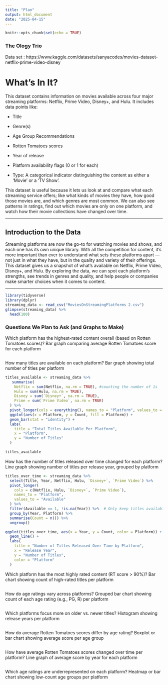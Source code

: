 ```yaml
---
title: "Plan"
output: html_document
date: "2025-04-15"
---
```


```r
knitr::opts_chunk$set(echo = TRUE)
```

### The Ology Trio

Data set : https://www.kaggle.com/datasets/sanyacodes/movies-dataset-netflix-prime-video-disney


# What's In It?

 This dataset contains information on movies available across four major streaming platforms: Netflix, Prime Video, Disney+, and Hulu. It includes data points like: 

- Title 

- Genre(s) 

- Age Group Recommendations

- Rotten Tomatoes scores 

- Year of release 

- Platform availability flags (0 or 1 for each) 

- Type: A categorical indicator distinguishing the content as either a 'Movie' or a 'TV Show'.

This dataset is useful because it lets us look at and compare what each streaming service offers; like what kinds of movies they have, how good those movies are, and which genres are most common. We can also see patterns in ratings, find out which movies are only on one platform, and watch how their movie collections have changed over time. 

---

## Introduction to the Data 

Streaming platforms are now the go-to for watching movies and shows, and each one has its own unique library. With all the competition for content, it’s more important than ever to understand what sets these platforms apart — not just in what they have, but in the quality and variety of their offerings. This dataset gives us a snapshot of what’s available on Netflix, Prime Video, Disney+, and Hulu. By exploring the data, we can spot each platform’s strengths, see trends in genres and quality, and help people or companies make smarter choices when it comes to content.

---
```r
library(tidyverse)
library(dplyr)
streaming_data <- read_csv("MoviesOnStreamingPlatforms 2.csv")
glimpse(streaming_data) %>% 
  head(100)

```

### Questions We Plan to Ask (and Graphs to Make) 

Which platform has the highest-rated content overall (based on Rotten Tomatoes scores)?
Bar graph comparing average Rotten Tomatoes score for each platform
```r

```
 
How many titles are available on each platform?
Bar graph showing total number of titles per platform
```r
titles_available <- streaming_data %>% 
   summarise(
    Netflix = sum(Netflix, na.rm = TRUE), #counting the number of 1s
    Hulu = sum(Hulu, na.rm = TRUE),
    Disney = sum(`Disney+`, na.rm = TRUE),
    Prime = sum(`Prime Video`, na.rm = TRUE)
  ) %>%
  pivot_longer(cols = everything(), names_to = "Platform", values_to = "Count") %>%
  ggplot(aes(x = Platform, y = Count, fill = Platform)) +
  geom_bar(stat = "identity") +
  labs(
    title = "Total Titles Available Per Platform",
    x = "Platform",
    y = "Number of Titles"
  )

titles_available
```

How has the number of titles released over time changed for each platform?
Line graph showing number of titles per release year, grouped by platform
```r
titles_over_time <- streaming_data %>%
  select(Title, Year, Netflix, Hulu, `Disney+`, `Prime Video`) %>%
  pivot_longer(
    cols = c(Netflix, Hulu, `Disney+`, `Prime Video`),
    names_to = "Platform",
    values_to = "Available"
  ) %>%
  filter(Available == 1, !is.na(Year)) %>%  # Only keep titles available on a platform and with a known year
  group_by(Year, Platform) %>%
  summarise(Count = n()) %>%
  ungroup()

ggplot(titles_over_time, aes(x = Year, y = Count, color = Platform)) +
  geom_line() +
  labs(
    title = "Number of Titles Released Over Time by Platform",
    x = "Release Year",
    y = "Number of Titles",
    color = "Platform"
  ) 
```

Which platform has the most highly rated content (RT score > 90%)?
Bar chart showing count of high-rated titles per platform
```r

```

How do age ratings vary across platforms?
Grouped bar chart showing count of each age rating (e.g., PG, R) per platform
```r

```


Which platforms focus more on older vs. newer titles?
Histogram showing release years per platform
```r

```

How do average Rotten Tomatoes scores differ by age rating?
Boxplot or bar chart showing average score per age group
```r

```

How have average Rotten Tomatoes scores changed over time per platform?
Line graph of average score by year for each platform
```r

```

Which age ratings are underrepresented on each platform?
Heatmap or bar chart showing low-count age groups per platform
```r

```

